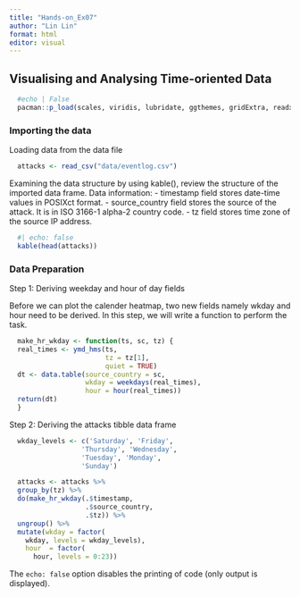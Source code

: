 ```yaml
---
title: "Hands-on_Ex07"
author: "Lin Lin"
format: html
editor: visual
---
```


## Visualising and Analysing Time-oriented Data

```r
  #echo | False
  pacman::p_load(scales, viridis, lubridate, ggthemes, gridExtra, readxl, knitr, data.table, CGPfunctions, ggHoriPlot, tidyverse)
```
###  Importing the data

Loading data from the data file

```r
  attacks <- read_csv("data/eventlog.csv")

```
Examining the data structure by using kable(), review the structure of the imported data frame.
Data information:
- timestamp field stores date-time values in POSIXct format.
- source_country field stores the source of the attack. It is in ISO 3166-1 alpha-2 country code.
- tz field stores time zone of the source IP address.

```r
  #| echo: false
  kable(head(attacks))


```
### Data Preparation
 
Step 1: Deriving weekday and hour of day fields

Before we can plot the calender heatmap, two new fields namely wkday and hour need to be derived. In this step, we will write a function to perform the task.

```r
  make_hr_wkday <- function(ts, sc, tz) {
  real_times <- ymd_hms(ts, 
                        tz = tz[1], 
                        quiet = TRUE)
  dt <- data.table(source_country = sc,
                   wkday = weekdays(real_times),
                   hour = hour(real_times))
  return(dt)
  }
```

Step 2: Deriving the attacks tibble data frame

```r
  wkday_levels <- c('Saturday', 'Friday', 
                  'Thursday', 'Wednesday', 
                  'Tuesday', 'Monday', 
                  'Sunday')

  attacks <- attacks %>%
  group_by(tz) %>%
  do(make_hr_wkday(.$timestamp, 
                   .$source_country, 
                   .$tz)) %>% 
  ungroup() %>% 
  mutate(wkday = factor(
    wkday, levels = wkday_levels),
    hour  = factor(
      hour, levels = 0:23))
```

The `echo: false` option disables the printing of code (only output is displayed).
